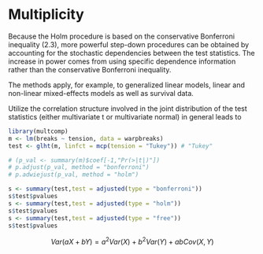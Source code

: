 # Multiplicity


Because the Holm procedure is based on the conservative Bonferroni inequality (2.3), more powerful step-down procedures can be obtained by accounting for the stochastic dependencies between the test statistics.  The increase in power comes from using specific dependence information rather than the conservative Bonferroni inequality.

The methods apply, for example, to generalized linear models, linear and non-linear mixed-effects models as well as survival data.

Utilize the correlation structure involved in the joint distribution of the test statistics (either multivariate t or multivariate normal) in general leads to 




```r
library(multcomp)
m <- lm(breaks ~ tension, data = warpbreaks)
test <- glht(m, linfct = mcp(tension = "Tukey")) # "Tukey"

# (p_val <- summary(m)$coef[-1,"Pr(>|t|)"])
# p.adjust(p_val, method = "bonferroni")
# p.adwiejust(p_val, method = "holm")

s <- summary(test,test = adjusted(type = "bonferroni"))
s$test$pvalues
s <- summary(test,test = adjusted(type = "holm"))
s$test$pvalues
s <- summary(test,test = adjusted(type = "free"))
s$test$pvalues
```


$$
Var(aX+bY)=a^2Var(X)+b^2Var(Y)+abCov(X,Y)
$$
